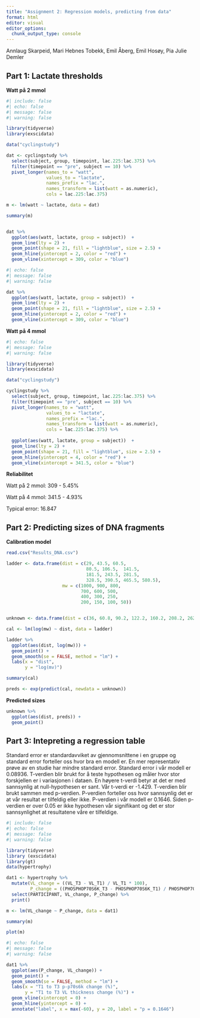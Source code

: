 ```yaml
---
title: "Assignment 2: Regression models, predicting from data"
format: html
editor: visual
editor_options: 
  chunk_output_type: console
---
```


Annlaug Skarpeid, Mari Hebnes Tobekk, Emil Åberg, Emil Hosøy, Pia Julie Demler

## Part 1: Lactate thresholds

**Watt på 2 mmol**

```r
#| include: false
#| echo: false
#| message: false
#| warning: false

library(tidyverse)
library(exscidata)

data("cyclingstudy")

dat <- cyclingstudy %>%
  select(subject, group, timepoint, lac.225:lac.375) %>%
  filter(timepoint == "pre", subject == 10) %>%
  pivot_longer(names_to = "watt", 
               values_to = "lactate", 
               names_prefix = "lac.",
               names_transform = list(watt = as.numeric),
               cols = lac.225:lac.375)

m <- lm(watt ~ lactate, data = dat)

summary(m)


dat %>%
  ggplot(aes(watt, lactate, group = subject))  + 
  geom_line(lty = 2) +
  geom_point(shape = 21, fill = "lightblue", size = 2.5) +
  geom_hline(yintercept = 2, color = "red") +
  geom_vline(xintercept = 309, color = "blue")
```

```r
#| echo: false
#| message: false
#| warning: false

dat %>%
  ggplot(aes(watt, lactate, group = subject))  + 
  geom_line(lty = 2) +
  geom_point(shape = 21, fill = "lightblue", size = 2.5) +
  geom_hline(yintercept = 2, color = "red") +
  geom_vline(xintercept = 309, color = "blue")
```

**Watt på 4 mmol**

```r
#| echo: false
#| message: false
#| warning: false

library(tidyverse)
library(exscidata)

data("cyclingstudy")

cyclingstudy %>%
  select(subject, group, timepoint, lac.225:lac.375) %>%
  filter(timepoint == "pre", subject == 10) %>%
  pivot_longer(names_to = "watt", 
               values_to = "lactate", 
               names_prefix = "lac.",
               names_transform = list(watt = as.numeric),
               cols = lac.225:lac.375) %>%
 
  ggplot(aes(watt, lactate, group = subject))  + 
  geom_line(lty = 2) +
  geom_point(shape = 21, fill = "lightblue", size = 2.5) +
  geom_hline(yintercept = 4, color = "red") +
  geom_vline(xintercept = 341.5, color = "blue")
```

**Reliabilitet**

Watt på 2 mmol: 309 - 5.45%

Watt på 4 mmol: 341.5 - 4.93%

Typical error: 16.847

## Part 2: Predicting sizes of DNA fragments

**Calibration model**

```r
read.csv("Results_DNA.csv")

ladder <- data.frame(dist = c(29, 43.5, 60.5,
                              80.5, 106.5,  141.5,  
                              181.5, 243.5, 281.5,
                              328.5, 390.5, 465.5, 580.5), 
                     mw = c(1000, 900, 800, 
                            700, 600, 500,
                            400, 300, 250, 
                            200, 150, 100, 50))


unknown <- data.frame(dist = c(36, 60.8, 90.2, 122.2, 160.2, 208.2, 262.2, 334.2, 374.2, 422.2, 480.2, 540.8, 612.8, 242.2, 307.5, 588.8))

cal <- lm(log(mw) ~ dist, data = ladder)

ladder %>%
  ggplot(aes(dist, log(mw))) +
  geom_point() +
  geom_smooth(se = FALSE, method = "lm") +
  labs(x = "dist",
       y = "log(mv)")

summary(cal)

preds <- exp(predict(cal, newdata = unknown))
```

**Predicted sizes**

```r
unknown %>%
  ggplot(aes(dist, preds)) +
  geom_point()
```

## Part 3: Intepreting a regression table

Standard error er standardavviket av gjennomsnittene i en gruppe og standard error forteller oss hvor bra en modell er. En mer representativ prøve av en studie har mindre standard error. Standard error i vår modell er 0.08936. T-verdien blir brukt for å teste hypothesen og måler hvor stor forskjellen er i variasjonen i dataen. En høyere t-verdi betyr at det er med sannsynlig at null-hypothesen er sant. Vår t-verdi er -1.429. T-verdien blir brukt sammen med p-verdien. P-verdien forteller oss hvor sannsynlig det er at vår resultat er tilfeldig eller ikke. P-verdien i vår modell er 0.1646. Siden p-verdien er over 0.05 er ikke hypothesen vår signifikant og det er stor sannsynlighet at resultatene våre er tilfeldige.

```r
#| include: false
#| echo: false
#| message: false
#| warning: false

library(tidyverse)
library (exscidata)
library(gt)
data(hypertrophy)

dat1 <- hypertrophy %>%
  mutate(VL_change = ((VL_T3 - VL_T1) / VL_T1 * 100),
         P_change = ((PHOSPHOP70S6K_T3 - PHOSPHOP70S6K_T1) / PHOSPHOP70S6K_T1 * 100)) %>%
  select(PARTICIPANT, VL_change, P_change) %>%
  print()

m <- lm(VL_change ~ P_change, data = dat1)

summary(m)

plot(m)
```

```r
#| echo: false
#| message: false
#| warning: false

dat1 %>%
  ggplot(aes(P_change, VL_change)) +
  geom_point() +
  geom_smooth(se = FALSE, method = "lm") +
  labs(x = "T1 to T3 p-p70s6k change (%)",
       y = "T1 to T3 VL thickness change (%)") +
  geom_vline(xintercept = 0) +
  geom_hline(yintercept = 0) +
  annotate("label", x = max(-60), y = 20, label = "p = 0.1646")
```
